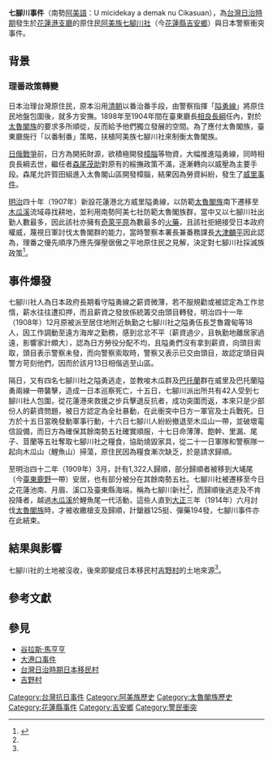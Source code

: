 '''七腳川事件'''（南勢[[阿美語|阿美語]]：U micidekay a demak nu Cikasuan），為[[台灣日治時期|台灣日治時期]]發生於[[花蓮港廳|花蓮港支廳]]的原住民[[阿美族|阿美族]][[七腳川社|七腳川社]]（今[[花蓮縣|花蓮縣]][[吉安鄉|吉安鄉]]）與日本警察衝突事件。

== 背景 ==
===理番政策轉變===
日本治理台灣原住民，原本沿用[[清朝|清朝]]以番治番手段，由警察指揮「[[隘勇線|隘勇線]]」將原住民地盤包圍後，就多方安撫。1898年至1904年間在臺東廳長[[相良長綱|相良長綱]]任內，對於[[太魯閣族|太魯閣族]]的要求多所順從，反而給予他們獨立發展的空間。為了應付太魯閣族，臺東廳施行「以番制番」策略，扶植阿美族七腳川社來制衡太魯閣族{{R|林素珍|page = 43,47}}。

[[日俄戰爭|日俄戰爭]]前，日方為開拓財源，欲積極開發[[樟腦|樟腦]]等物資，大幅推進隘勇線，同時相良長綱去世，繼任者[[森尾茂助|森尾茂助]]對原有的綏撫政策不滿，逐漸轉向以威壓為主要手段。森尾允許賀田組進入太魯閣山區開發樟腦，結果因為勞資糾紛，發生了[[威里事件|威里事件]]。

[[明治|明治]]四十年（1907年）新設花蓮港北方威里隘勇線，以防範[[太魯閣族|太魯閣族]]南下遷移至[[木瓜溪|木瓜溪]]流域尋找耕地，並利用南勢阿美七社防範太魯閣族群，當中又以七腳川社出勤人數最多，因此該社亦擁有[[花蓮縣|奇萊平原]]為數最多的[[火藥|火藥]]，且該社拒絕接受日本政府權威，蔑視日軍討伐太魯閣群的能力，當時警察本署長兼番務課長[[大津麟平|大津麟平]]因此認為，理番之優先順序乃應先彈壓倨傲之平地原住民之見解，決定對七腳川社採滅族政策<ref name="張素玢">{{cite book |last=張素玢 |first= |date= |title=《未竟的殖民-日本在臺移民村》 |url= |location= |publisher=衛城出版 |page= |isbn= |author-link= }}</ref>。

== 事件爆發 ==
七腳川社人為日本政府長期看守隘勇線之薪資微薄，若不服規勸或被認定為工作怠惰，薪水往往遭扣押，而且薪資之發放係統籌交由頭目轉發，明治四十一年（1908年）12月原被派至居住地附近執勤之七腳川社之隘勇伍長芝魯霧甸等18人，因工作調動至遠方海岸之勤務，感到忿忿不平（薪資過少，且執勤地離居家過遠，影響家計頗大），認為日方勞役分配不均，且隘勇們沒有拿到薪資，向頭目索取，頭目表示警察未發，而向警察索取時，警察又表示已交由頭目，故認定頭目與警方苛刻他們，因而於該月13日相偕逃至山區。

隔日，又有四名七腳川社之隘勇逃走，並教唆木瓜群及[[巴托蘭|巴托蘭]]群在威里及巴托蘭隘勇兩線一帶襲擊，造成一日本巡察死亡，十五日，七腳川派出所共有42人受到七腳川社人包圍，從花蓮港來救援之步兵擊退反抗者，成功突圍而返，本來只是少部份人的薪資問題，被日方認定為全社暴動，在此衝突中日方一軍官及士兵戰死。日方於十五日當晚發動軍事行動，十六日七腳川人紛紛撤退至木瓜山一帶，並破壞電信設備，而日方為確保其餘南勢五社確實順服，十七日命薄薄、飽幹、里漏、尾子、荳蘭等五社奪取七腳川社之糧食，協助燒毀家具，從二十一日軍隊和警察隊一起向木瓜山（鯉魚山）掃蕩，原住民因為糧食漸次缺乏，於是請求歸順。

至明治四十二年（1909年）3月，計有1,322人歸順，部分歸順者被移到大埔尾（今[[臺東縣|臺東]][[鹿野鄉|鹿野]]一帶）安居，也有部分被分在其餘南勢五社。七腳川社被遷移至今日之花蓮池南、月眉、溪口及臺東縣海端，稱為七腳川新社<ref name="張素玢"/>，而歸順後逃走及不肯投降者，越過[[木瓜溪|木瓜溪]]於鯉魚尾一代活動，這些人直到[[大正|大正]]三年（1914年）六月討伐[[太魯閣族|太魯閣族]]時，才被收繳槍支及歸順，計鎗器125挺、彈藥194發，七腳川事件亦在此結束。

==結果與影響==
七腳川社的土地被沒收，後來即變成日本移民村[[吉野村|吉野村]]的土地來源<ref name="張素玢"/>。

==參考文獻==
{{reflist|refs =
<ref name="林素珍">{{cite book | title = 原住民重大歷史事件－七腳川事件 | author = 林素珍、林春治、陳耀芳 | publisher = 國史館臺灣文獻館、行政院原住民族委員會 | date = 2005-12 | location = 南投 | language = zh-tw | ISBN = 9789860031140}}</ref>
}}

== 參見 ==
* [[谷拉斯·馬亨亨|谷拉斯·馬亨亨]]
* [[大港口事件|大港口事件]]
* [[台灣日治時期日本移民村|台灣日治時期日本移民村]]
* [[吉野村|吉野村]]

[[Category:台灣抗日事件|Category:台灣抗日事件]]
[[Category:阿美族歷史|Category:阿美族歷史]]
[[Category:太魯閣族歷史|Category:太魯閣族歷史]]
[[Category:花蓮縣事件|Category:花蓮縣事件]]
[[Category:吉安鄉|Category:吉安鄉]]
[[Category:警民衝突|Category:警民衝突]]